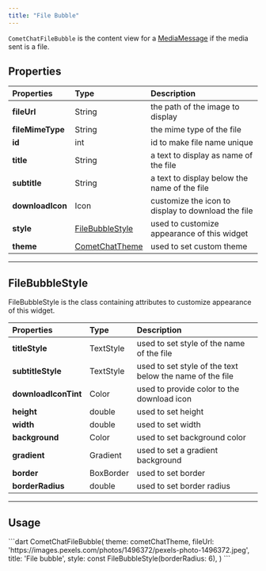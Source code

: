 ```yaml
---
title: "File Bubble"
---
```


`CometChatFileBubble` is the content view for a [MediaMessage](/sdk/flutter/send-message#media-message) if the media sent is a file.

## Properties

| Properties       | Type                                                                   | Description                                        |
| :---------------- | :---------------------------------------------------------------------- | :-------------------------------------------------- |
| **fileUrl**      | String                                                                 | the path of the image to display                   |
| **fileMimeType** | String                                                                 | the mime type of the file                          |
| **id**           | int                                                                    | id to make file name unique                        |
| **title**        | String                                                                 | a text to display as name of the file              |
| **subtitle**     | String                                                                 | a text to display below the name of the file       |
| **downloadIcon** | Icon                                                                   | customize the icon to display to download the file |
| **style**        | [FileBubbleStyle](/ui-kit/flutter/v4/file-bubble#filebubblestyle) | used to customize appearance of this widget        |
| **theme**        | [CometChatTheme](/ui-kit/flutter/v4/theme)                        | used to set custom theme                           |

***

## FileBubbleStyle

FileBubbleStyle is the class containing attributes to customize appearance of this widget.

| Properties           | Type      | Description                                              |
| :-------------------- | :--------- | :-------------------------------------------------------- |
| **titleStyle**       | TextStyle | used to set style of the name of the file                |
| **subtitleStyle**    | TextStyle | used to set style of the text below the name of the file |
| **downloadIconTint** | Color     | used to provide color to the download icon               |
| **height**           | double    | used to set height                                       |
| **width**            | double    | used to set width                                        |
| **background**       | Color     | used to set background color                             |
| **gradient**         | Gradient  | used to set a gradient background                        |
| **border**           | BoxBorder | used to set border                                       |
| **borderRadius**     | double    | used to set border radius                                |

***

## Usage

<Tabs>
<Tab title="Dart">
```dart
CometChatFileBubble(
    theme: cometChatTheme,
    fileUrl: 'https://images.pexels.com/photos/1496372/pexels-photo-1496372.jpeg',
    title: 'File bubble',
    style: const FileBubbleStyle(borderRadius: 6),
)
```

</Tab>

</Tabs>

